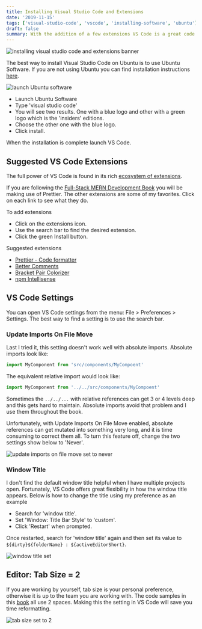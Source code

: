 ```yaml
---
title: Installing Visual Studio Code and Extensions
date: '2019-11-15'
tags: ['visual-studio-code', 'vscode', 'installing-software', 'ubuntu']
draft: false
summary: With the addition of a few extensions VS Code is a great code editor.
---
```


![installing visual studio code and extensions banner](static/images/installing-visual-studio-code-and-estensions/installing-visual-studio-code-and-extensions.banner.png)

The best way to install Visual Studio Code on Ubuntu is to use Ubuntu Software. If you are not using Ubuntu you can find installation instructions [here](https://code.visualstudio.com/).

![launch Ubuntu software](static/images/installing-visual-studio-code-and-estensions/launch-ubuntu-software.png)

- Launch Ubuntu Software
- Type 'visual studio code'
- You will see two results. One with a blue logo and other with a green logo which is the 'insiders' editions.
- Choose the other one with the blue logo.
- Click install.

When the installation is complete launch VS Code.

## Suggested VS Code Extensions

The full power of VS Code is found in its rich [ecosystem of extensions](https://marketplace.visualstudio.com/vscode).

If you are following the [Full-Stack MERN Development Book](https://klequis.io/full-stack-mern-development-series/) you will be making use of Prettier. The other extensions are some of my favorites. Click on each link to see what they do.

To add extensions

- Click on the extensions icon.
- Use the search bar to find the desired extension.
- Click the green Install button.

Suggested extensions

- [Prettier - Code formatter](https://marketplace.visualstudio.com/items?itemName=esbenp.prettier-vscode)
- [Better Comments](https://marketplace.visualstudio.com/items?itemName=aaron-bond.better-comments)
- [Bracket Pair Colorizer](https://marketplace.visualstudio.com/items?itemName=CoenraadS.bracket-pair-colorizer)
- [npm Intellisense](https://marketplace.visualstudio.com/items?itemName=christian-kohler.npm-intellisense)

## VS Code Settings

You can open VS Code settings from the menu: File > Preferences > Settings. The best way to find a setting is to use the search bar.

### Update Imports On File Move

Last I tried it, this setting doesn't work well with absolute imports. Absolute imports look like:

```js
import MyComponent from 'src/components/MyCompoent'
```

The equivalent relative import would look like:

```js
import MyComponent from '../../src/components/MyCompoent'
```

Sometimes the `../../...` with relative references can get 3 or 4 levels deep and this gets hard to maintain. Absolute imports avoid that problem and I use them throughout the book.

Unfortunately, with Update Imports On File Move enabled, absolute references can get mutated into something very long, and it is time consuming to correct them all. To turn this feature off, change the two settings show below to 'Never'.

![update imports on file move set to never](static/images/installing-visual-studio-code-and-estensions/update-imports-on-file-move.never.png)

### Window Title

I don't find the default window title helpful when I have multiple projects open. Fortunately, VS Code offers great flexibility in how the window title appears. Below is how to change the title using my preference as an example

- Search for 'window title'.
- Set 'Window: Title Bar Style' to 'custom'.
- Click 'Restart' when prompted.

Once restarted, search for 'window title' again and then set its value to `${dirty}${folderName} : ${activeEditorShort}`.

![window title set](static/images/installing-visual-studio-code-and-estensions/window-title-set.png)

## Editor: Tab Size = 2

If you are working by yourself, tab size is your personal preference, otherwise it is up to the team you are working with. The code samples in this [book](https://klequis.io/full-stack-mern-development-series/) all use 2 spaces. Making this the setting in VS Code will save you time reformatting.

![tab size set to 2](static/images/installing-visual-studio-code-and-estensions/tab-size.png)
